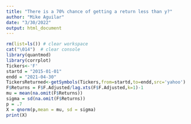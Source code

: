 ```yaml
---
title: "There is a 70% chance of getting a return less than y?"
author: "Mike Aguilar"
date: "3/30/2022"
output: html_document
---
```


<!-- ### There is a 70% chance of getting a return less than y?  -->
<!-- Let's calibrate the mean and variance of Ford.  -->
```r
rm(list=ls()) # clear workspace
cat("\014")  # clear console
library(quantmod)
library(corrplot)
Tickers<-'F'
startd = "2015-01-01"
endd = "2021-04-30"
TickersReturned<-getSymbols(Tickers,from=startd,to=endd,src='yahoo')
F$Returns = F$F.Adjusted/lag.xts(F$F.Adjusted,k=1)-1
mu = mean(na.omit(F$Returns))
sigma = sd(na.omit(F$Returns))
p = .7
X = qnorm(p,mean = mu, sd = sigma)
print(X)
```